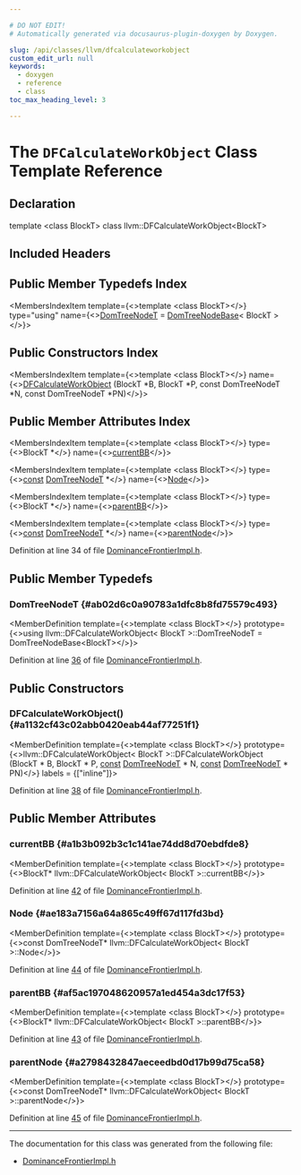```yaml
---

# DO NOT EDIT!
# Automatically generated via docusaurus-plugin-doxygen by Doxygen.

slug: /api/classes/llvm/dfcalculateworkobject
custom_edit_url: null
keywords:
  - doxygen
  - reference
  - class
toc_max_heading_level: 3

---
```





# The `DFCalculateWorkObject` Class Template Reference

<DoxygenPage pluginConfig={pluginConfig}>



## Declaration

<CodeBlock>template &lt;class BlockT&gt;
class llvm::DFCalculateWorkObject&lt;BlockT&gt;</CodeBlock>

## Included Headers

<IncludesList>
<IncludesListItem
  filePath="llvm/Analysis/DominanceFrontierImpl.h"
  permalink="/docs/api/files/include/include/llvm/include/llvm/analysis/dominancefrontierimpl-h"
  isLocal="true" />
</IncludesList>

## Public Member Typedefs Index

<MembersIndex>

<MembersIndexItem
  template={<>template &lt;class BlockT&gt;</>}
  type="using"
  name={<><a href="#ab02d6c0a90783a1dfc8b8fd75579c493">DomTreeNodeT</a> = <a href="/docs/api/classes/llvm/domtreenodebase">DomTreeNodeBase</a>&lt; BlockT &gt;</>}>
</MembersIndexItem>

</MembersIndex>

## Public Constructors Index

<MembersIndex>

<MembersIndexItem
  template={<>template &lt;class BlockT&gt;</>}
  name={<><a href="#a1132cf43c02abb0420eab44af77251f1">DFCalculateWorkObject</a> (BlockT &#42;B, BlockT &#42;P, const DomTreeNodeT &#42;N, const DomTreeNodeT &#42;PN)</>}>
</MembersIndexItem>

</MembersIndex>

## Public Member Attributes Index

<MembersIndex>

<MembersIndexItem
  template={<>template &lt;class BlockT&gt;</>}
  type={<>BlockT &#42;</>}
  name={<><a href="#a1b3b092b3c1c141ae74dd8d70ebdfde8">currentBB</a></>}>
</MembersIndexItem>

<MembersIndexItem
  template={<>template &lt;class BlockT&gt;</>}
  type={<><a href="/docs/api/files/lib/lib/target/lib/target/aarch64/aarch64promoteconstant-cpp/#a90f8350fecae261c25be85d38b451bff">const</a> <a href="#ab02d6c0a90783a1dfc8b8fd75579c493">DomTreeNodeT</a> &#42;</>}
  name={<><a href="#ae183a7156a64a865c49ff67d117fd3bd">Node</a></>}>
</MembersIndexItem>

<MembersIndexItem
  template={<>template &lt;class BlockT&gt;</>}
  type={<>BlockT &#42;</>}
  name={<><a href="#af5ac197048620957a1ed454a3dc17f53">parentBB</a></>}>
</MembersIndexItem>

<MembersIndexItem
  template={<>template &lt;class BlockT&gt;</>}
  type={<><a href="/docs/api/files/lib/lib/target/lib/target/aarch64/aarch64promoteconstant-cpp/#a90f8350fecae261c25be85d38b451bff">const</a> <a href="#ab02d6c0a90783a1dfc8b8fd75579c493">DomTreeNodeT</a> &#42;</>}
  name={<><a href="#a2798432847aeceedbd0d17b99d75ca58">parentNode</a></>}>
</MembersIndexItem>

</MembersIndex>


Definition at line 34 of file <a href="/docs/api/files/include/include/llvm/include/llvm/analysis/dominancefrontierimpl-h">DominanceFrontierImpl.h</a>.

<SectionDefinition>

## Public Member Typedefs

### DomTreeNodeT {#ab02d6c0a90783a1dfc8b8fd75579c493}

<MemberDefinition
  template={<>template &lt;class BlockT&gt;</>}
  prototype={<>using llvm::DFCalculateWorkObject&lt; BlockT &gt;::DomTreeNodeT =  DomTreeNodeBase&lt;BlockT&gt;</>}>

Definition at line <a href="/docs/api/files/include/include/llvm/include/llvm/analysis/dominancefrontierimpl-h/#l00036">36</a> of file <a href="/docs/api/files/include/include/llvm/include/llvm/analysis/dominancefrontierimpl-h">DominanceFrontierImpl.h</a>.
</MemberDefinition>

</SectionDefinition>

<SectionDefinition>

## Public Constructors

### DFCalculateWorkObject() {#a1132cf43c02abb0420eab44af77251f1}

<MemberDefinition
  template={<>template &lt;class BlockT&gt;</>}
  prototype={<>llvm::DFCalculateWorkObject&lt; BlockT &gt;::DFCalculateWorkObject (BlockT &#42; B, BlockT &#42; P, <a href="/docs/api/files/lib/lib/target/lib/target/aarch64/aarch64promoteconstant-cpp/#a90f8350fecae261c25be85d38b451bff">const</a> <a href="#ab02d6c0a90783a1dfc8b8fd75579c493">DomTreeNodeT</a> &#42; N, <a href="/docs/api/files/lib/lib/target/lib/target/aarch64/aarch64promoteconstant-cpp/#a90f8350fecae261c25be85d38b451bff">const</a> <a href="#ab02d6c0a90783a1dfc8b8fd75579c493">DomTreeNodeT</a> &#42; PN)</>}
  labels = {["inline"]}>

Definition at line <a href="/docs/api/files/include/include/llvm/include/llvm/analysis/dominancefrontierimpl-h/#l00038">38</a> of file <a href="/docs/api/files/include/include/llvm/include/llvm/analysis/dominancefrontierimpl-h">DominanceFrontierImpl.h</a>.
</MemberDefinition>

</SectionDefinition>

<SectionDefinition>

## Public Member Attributes

### currentBB {#a1b3b092b3c1c141ae74dd8d70ebdfde8}

<MemberDefinition
  template={<>template &lt;class BlockT&gt;</>}
  prototype={<>BlockT&#42; llvm::DFCalculateWorkObject&lt; BlockT &gt;::currentBB</>}>

Definition at line <a href="/docs/api/files/include/include/llvm/include/llvm/analysis/dominancefrontierimpl-h/#l00042">42</a> of file <a href="/docs/api/files/include/include/llvm/include/llvm/analysis/dominancefrontierimpl-h">DominanceFrontierImpl.h</a>.
</MemberDefinition>

### Node {#ae183a7156a64a865c49ff67d117fd3bd}

<MemberDefinition
  template={<>template &lt;class BlockT&gt;</>}
  prototype={<>const DomTreeNodeT&#42; llvm::DFCalculateWorkObject&lt; BlockT &gt;::Node</>}>

Definition at line <a href="/docs/api/files/include/include/llvm/include/llvm/analysis/dominancefrontierimpl-h/#l00044">44</a> of file <a href="/docs/api/files/include/include/llvm/include/llvm/analysis/dominancefrontierimpl-h">DominanceFrontierImpl.h</a>.
</MemberDefinition>

### parentBB {#af5ac197048620957a1ed454a3dc17f53}

<MemberDefinition
  template={<>template &lt;class BlockT&gt;</>}
  prototype={<>BlockT&#42; llvm::DFCalculateWorkObject&lt; BlockT &gt;::parentBB</>}>

Definition at line <a href="/docs/api/files/include/include/llvm/include/llvm/analysis/dominancefrontierimpl-h/#l00043">43</a> of file <a href="/docs/api/files/include/include/llvm/include/llvm/analysis/dominancefrontierimpl-h">DominanceFrontierImpl.h</a>.
</MemberDefinition>

### parentNode {#a2798432847aeceedbd0d17b99d75ca58}

<MemberDefinition
  template={<>template &lt;class BlockT&gt;</>}
  prototype={<>const DomTreeNodeT&#42; llvm::DFCalculateWorkObject&lt; BlockT &gt;::parentNode</>}>

Definition at line <a href="/docs/api/files/include/include/llvm/include/llvm/analysis/dominancefrontierimpl-h/#l00045">45</a> of file <a href="/docs/api/files/include/include/llvm/include/llvm/analysis/dominancefrontierimpl-h">DominanceFrontierImpl.h</a>.
</MemberDefinition>

</SectionDefinition>

<hr/>

The documentation for this class was generated from the following file:

<ul>
<li><a href="/docs/api/files/include/include/llvm/include/llvm/analysis/dominancefrontierimpl-h">DominanceFrontierImpl.h</a></li>
</ul>

</DoxygenPage>
